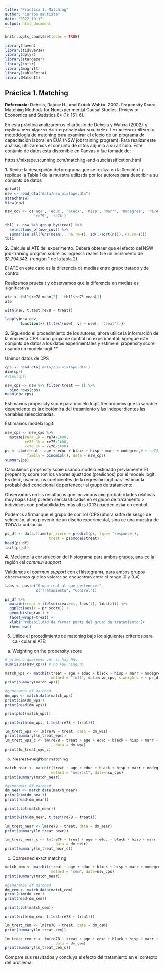 ```yaml
---
title: "Practica 1. Matching"
author: "Carlos Bautista"
date: '2022-10-17'
output: html_document
---
```


```r
knitr::opts_chunk$set(echo = TRUE)

library(haven)
library(tidyverse)
library(dplyr)
library(stargazer)
library(knitr)
library(magrittr)
library(kableExtra)
library(MatchIt)
```

## Práctica 1. Matching

**Referencia**: Dehejia, Rajeev H., and Sadek Wahba. 2002. Propensity Score-
Matching Methods for Nonexperimental Causal Studies. Review of Economics
and Statistics 84 (1): 151–61.

En esta práctica analizaremos el artículo de Dehejia y Wahba (2002), y replica-
mos algunos de sus principales resultados. Los autores utilizan la metodología
de matching para examinar el efecto de un programa de capacitación laboral
en EUA (NSW job training program). Para realizar este análisis, utilizaremos el
conjunto de datos adjunto a su artículo. Este conjunto de datos está disponible
en Canvas y fue tomado de:

https://mixtape.scunning.com/matching-and-subclassification.html

**1.** Revise la descripción del programa que se realiza en la Sección I y replique
la Tabla 1 de la muestra utilizada por los autores para describir a su
conjunto de datos:

```r
getwd()
nsw <- read_dta("data/nsw_mixtape.dta")
attach(nsw)
View(nsw)

nsw_cov <- c('age', 'educ', 'black', 'hisp', 'marr', 'nodegree', 're74', 
             're75', 're78')

tbl1 <- nsw %>% group_by(treat) %>% 
  select(one_of(nsw_cov)) %>% 
  summarise_all(funs(mean(., na.rm=T), sd(./sqrt(n()), na.rm=T)))
tbl1
```

**2.** Calcule el ATE del experimento. Deberá obtener que el efecto del NSW
job-training program sobre los ingresos reales fue un incremento de $1,794.343.
(renglón 1 de la tabla 2).

El ATE en este caso es la diferencia de medias entre grupo tratado y de control.

Realizamos prueba t y observamos que la diferencia en medias es significativa

```r
ate <- tbl1$re78_mean[2] - tbl1$re78_mean[1]
ate

with(nsw, t.test(re78 ~ treat))
```
```r
lapply(nsw_cov,
       function(v) {t.test(nsw[, v] ~ nsw[, 'treat'])})
```


**3.** Siguiendo el procedimiento de los autores, ahora utilice la información de
la encuesta CPS como grupo de control no experimental. Agregue este
conjunto de datos a los datos experimentales y estime el propensity score
usando un modelo logit.**

Unimos datos de CPS

```r
cps <- read_dta('data/cps_mixtape.dta')
dim(cps)
#View(cps)

nsw_cps <- nsw %>% filter(treat == 1) %>% 
  bind_rows(cps)
head(nsw_cps)
```
Estimamos propensity score para modelo logit. Recordamos que la variable 
dependiente es la dicotómica del tratamiento y las independientes las variables
seleccionadas.

Estimamos modelo logit:

```r
nsw_cps <- nsw_cps %>% 
  mutate(re74_1k = re74/1000,
         re75_1k = re75/1000,
         re78_1k = re78/1000)
ps <- glm(treat ~ age + educ + black + hisp + marr + nodegree,# + re74_1k+ re75_1k,
          family = binomial(), data = nsw_cps)
summary(ps)
```

Calculamos propensity score usando modelo estimado previamente.
El propensity score son los valores ajustados (predichos) por el modelo logit.
Es decir, usamos los coeficientes de la regresión logit para estimar la probabilidad
condicional de pertenecer al grupo de tratamiento.

Observamos en los resultados que individuos con probabilidades relativas muy bajas (0.6) 
pueden ser clasificados en el grupo de tratamiento o individuos con probabilidades 
más altas (0.13) pueden estar en control.

Podemos afirmar que el grupo de control (CPS) ahora sufre de sesgo de selección,
al no provenir de un diseño experimental, sino de una muestra de TODA la población.


```r
ps_df <- data.frame(pr_score = predict(ps, type= 'response'),
                    treat = ps$model$treat)
head(ps_df)
tail(ps_df)
```

**4.** Mediante la construcción del histograma para ambos grupos, analice la
región del *commun support*

Validamos el *commun support* con el histograma, para ambos grupos observamos
que los valores se encuentran entre el rango [0 y 0.4]

```r
labs <- paste("Grupo real al que pertenece:", 
              c("Tratamiento", "Control"))

ps_df %>% 
  mutate(treat = ifelse(treat==1, labs[1], labs[2])) %>% 
  ggplot(aes(x = pr_score)) +
  geom_histogram() +
  facet_wrap(~treat) +
  xlab("Probabilidad de formar parte del grupo de tratamiento")+
  theme_bw()
```
5. Utilice el procedimiento de matching bajo los siguientes criterios para cal-
cular el ATE:

a) Weighting on the propensity score

```r
# primero queremos ver si hay NAs
sum(is.na(nsw_cps)) # no hay ninguno

match_wps <- matchit(treat ~ age + educ + black + hisp + marr + nodegree,
                     method = "full", data=nsw_cps, s.weights = ~ ps_df$pr_score)
print(summary(match_wps))

#generamos df matched
dm_wps <- match.data(match_wps)
print(dim(dm_wps))
print(head(dm_wps))

prin(plot(match_wps))

print(with(dm_wps, t.test(re78 ~ treat)))

lm_treat_wps <- lm(re78 ~ treat, data = dm_wps)
print(summary(lm_treat_wps))
lm_treat_wps_c <- lm(re78 ~ treat + age + educ + black + hisp + marr + nodegree
                     , data = dm_wps)
print(lm_treat_wps_c)
```

b) Nearest-neighbor matching

```r
match_near <- matchit(treat ~ age + educ + black + hisp + marr + nodegree,
                     method = "nearest", data=nsw_cps)
print(summary(match_near))

#generamos df matched
dm_near <- match.data(match_near)
print(dim(dm_near))
print(head(dm_near))

print(plot(match_near))

print(with(dm_near, t.test(re78 ~ treat)))

lm_treat_near <- lm(re78 ~ treat, data = dm_near)
print(summary(lm_treat_near))

lm_treat_near_c <- lm(re78 ~ treat + age + educ + black + hisp + marr + nodegree
                     , data = dm_near)
print(summary(lm_treat_near_c))
```

c) Coarsened exact matching

```r
match_cem <- matchit(treat ~ age + educ + black + hisp + marr + nodegree,
                     method = "cem", data=nsw_cps)
print(summary(match_near))

#generamos df matched
dm_cem <- match.data(match_cem)
print(dim(dm_cem))
print(head(dm_cem))

print(plot(match_cem))

print(with(dm_cem, t.test(re78 ~ treat)))

lm_treat_cem <- lm(re78 ~ treat, data = dm_cem)
print(summary(lm_treat_cem))

lm_treat_cem_c <- lm(re78 ~ treat + age + educ + black + hisp + marr + nodegree
                     , data = dm_cem)
print(summary(lm_treat_cem_c))
```

Compare sus resultados y concluya el efecto del tratamiento en el contexto
del problema.



